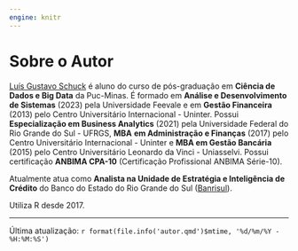 ```yaml
---
engine: knitr
---
```


# Sobre o Autor {.unnumbered}

[Luís Gustavo Schuck](http://lattes.cnpq.br/0794590310791580 "Lattes") é aluno do curso de pós-graduação em **Ciência de Dados e Big Data** da Puc-Minas. É formado em **Análise e Desenvolvimento de Sistemas** (2023) pela Universidade Feevale e em **Gestão Financeira** (2013) pelo Centro Universitário Internacional - Uninter. Possui **Especialização em Business Analytics** (2021) pela Universidade Federal do Rio Grande do Sul - UFRGS, **MBA** **em Administração e Finanças** (2017) pelo Centro Universitário Internacional - Uninter e **MBA em Gestão Bancária** (2015) pelo Centro Universitário Leonardo da Vinci - Uniasselvi. Possui certificação **ANBIMA CPA-10** (Certificação Profissional ANBIMA Série-10).

Atualmente atua como **Analista na Unidade de Estratégia e Inteligência de Crédito** do Banco do Estado do Rio Grande do Sul ([Banrisul](https://ri.banrisul.com.br/quem-somos/)). 

Utiliza R desde 2017.

------------------------------------------------------------------------

Última atualização: `r format(file.info('autor.qmd')$mtime, '%d/%m/%Y - %H:%M:%S')`
